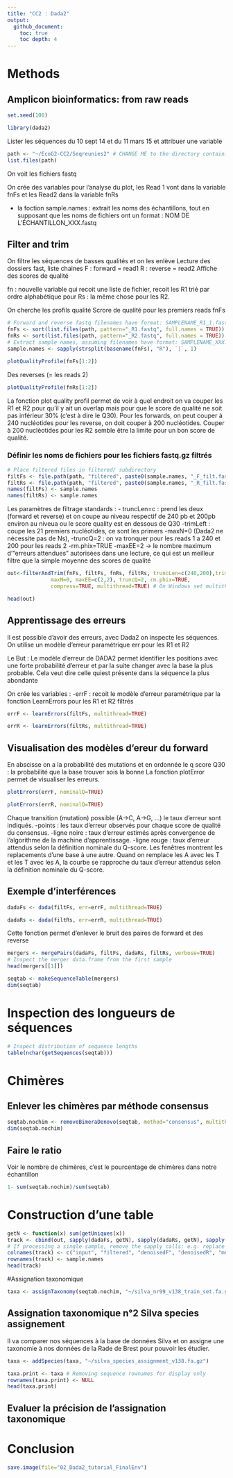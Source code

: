 ```yaml
---
title: "CC2 : Dada2"
output: 
  github_document:
    toc: true
    toc depth: 4
---
```


# Methods 
## Amplicon bioinformatics: from raw reads 

```r
set.seed(100)
```

```r
library(dada2)
```
Lister les séquences du 10 sept 14 et du 11 mars 15 et attribuer une variable
```r
path <- "~/EcoG2-CC2/Seqreunies2" # CHANGE ME to the directory containing the fastq files after unzipping.
list.files(path)
```
On voit les fichiers fastq

On crée des variables pour l'analyse du plot, les Read 1 vont dans la variable fnFs et les Read2 dans la variable fnRs

- la foction sample.names : extrait les noms des échantillons, tout en supposant que les noms de fichiers ont un format : NOM DE L'ÉCHANTILLON_XXX.fastq

## Filter and trim

On filtre les séquences de basses qualités et on les enlève
Lecture des dossiers fast, liste chaines 
F : forward = read1
R : reverse = read2
Affiche des scores de qualité 

fn : nouvelle variable qui recoit une liste de  fichier, recoit les R1 trié par ordre alphabétique pour Rs : la même chose pour les R2.

On cherche les profils qualité
Scrore de qualité pour les premiers reads
fnFs
```r
# Forward and reverse fastq filenames have format: SAMPLENAME_R1_1.fastq and SAMPLENAME_R2_1.fastq
fnFs <- sort(list.files(path, pattern="_R1.fastq", full.names = TRUE))
fnRs <- sort(list.files(path, pattern="_R2.fastq", full.names = TRUE))
# Extract sample names, assuming filenames have format: SAMPLENAME_XXX.fastq
sample.names <- sapply(strsplit(basename(fnFs), "R"), `[`, 1)
```

```r
plotQualityProfile(fnFs[1:2])
```

Des reverses (= les reads 2)
```r
plotQualityProfile(fnRs[1:2])
```
La fonction plot quality profil permet de voir à quel endroit on va couper les R1 et R2 pour qu'il y ait un overlap mais pour que le score de qualité ne soit pas inférieur 30% (c'est à dire le Q30). Pour les forwards, on peut couper à 240 nucléotides pour les reverse, on doit couper à 200 nucléotides. Couper à 200 nucléotides pour les R2 semble être la limite pour un bon score de qualité.

### Définir les noms de fichiers pour les fichiers fastq.gz filtrés
```r
# Place filtered files in filtered/ subdirectory
filtFs <- file.path(path, "filtered", paste0(sample.names, "_F_filt.fastq.gz"))
filtRs <- file.path(path, "filtered", paste0(sample.names, "_R_filt.fastq.gz"))
names(filtFs) <- sample.names
names(filtRs) <- sample.names
```
Les paramètres de filtrage standards : 
- truncLen=c : prend les deux (forward et reverse) et on coupe au niveau respectif de 240 pb et 200pb environ au niveua ou le score quality est en dessous de Q30
-trimLeft : coupe les 21 premiers nucléotides, ce sont les primers
-maxN=0 (Dada2 ne nécessite pas de Ns), 
-truncQ=2 : on va tronquer pour les reads 1 a 240 et 200 pour les reads 2
-rm.phix=TRUE 
-maxEE=2  -> le nombre maximum d'"erreurs attendues" autorisées dans une lecture, ce qui est un meilleur filtre que la simple moyenne des scores de qualité
```r
out<-filterAndTrim(fnFs, filtFs, fnRs, filtRs, truncLen=c(240,200),trimLeft=21,
              maxN=0, maxEE=c(2,2), truncQ=2, rm.phix=TRUE,
              compress=TRUE, multithread=TRUE) # On Windows set multithread=FALSE
```
```r
head(out)
```

## Apprentissage des erreurs 

Il est possible d'avoir des erreurs, avec Dada2 on inspecte les séquences. 
On utilise un modèle d'erreur paramétrique err pour les R1 et R2 

Le But : Le modèle d'erreur de DADA2  permet identifier les positions avec une forte probabilité d'erreur et par la suite changer avec la base la plus probable. Cela veut dire celle quiest présente dans la séquence la plus abondante

On crée les variables : 
-errF : recoit le modèle d'erreur paramétrique par la fonction LearnErrors pour les R1 et R2 filtrés 

```r
errF <- learnErrors(filtFs, multithread=TRUE)
```

```r
errR <- learnErrors(filtRs, multithread=TRUE)
```

## Visualisation des modèles d'ereur du forward

En abscisse on a la probabilité des mutations et en ordonnée le q score
Q30 : la probabilité que la base trouver sois la bonne 
La fonction plotError permet de visualiser les erreurs. 

```r
plotErrors(errF, nominalQ=TRUE)
```

```r
plotErrors(errR, nominalQ=TRUE)
```
Chaque transition (mutation) possible (A→C, A→G, ...) le taux d'erreur sont indiqués. 
-points : les taux d'erreur observés pour chaque score de qualité du consensus. 
-ligne noire : taux d'erreur estimés après convergence de l'algorithme de la machine d'apprentissage. 
-ligne rouge : taux d'erreur attendus selon la définition nominale du Q-score.
Les fenêtres montrent les replacements d'une base à une autre.
Quand on remplace les A avec les T et les T avec les A, la courbe se rapproche du taux d'erreur attendus selon la définition nominale du Q-score.


## Exemple d'interférences

```r
dadaFs <- dada(filtFs, err=errF, multithread=TRUE)
```

```r
dadaRs <- dada(filtRs, err=errR, multithread=TRUE)
```

Cette fonction permet d'enlever le bruit des paires de forward et des reverse 
```r
mergers <- mergePairs(dadaFs, filtFs, dadaRs, filtRs, verbose=TRUE)
# Inspect the merger data.frame from the first sample
head(mergers[[1]])
```
```r
seqtab <- makeSequenceTable(mergers)
dim(seqtab)
```

# Inspection des longueurs de séquences
```r
# Inspect distribution of sequence lengths
table(nchar(getSequences(seqtab)))
```
# Chimères
## Enlever les chimères par méthode consensus 

```r
seqtab.nochim <- removeBimeraDenovo(seqtab, method="consensus", multithread=TRUE, verbose=TRUE)
dim(seqtab.nochim)
```
## Faire le ratio

Voir le nombre de chimères, c'est le pourcentage de chimères dans notre échantillon 
```r
1- sum(seqtab.nochim)/sum(seqtab)
```

# Construction d'une table 

```r
getN <- function(x) sum(getUniques(x))
track <- cbind(out, sapply(dadaFs, getN), sapply(dadaRs, getN), sapply(mergers, getN), rowSums(seqtab.nochim))
# If processing a single sample, remove the sapply calls: e.g. replace sapply(dadaFs, getN) with getN(dadaFs)
colnames(track) <- c("input", "filtered", "denoisedF", "denoisedR", "merged", "nonchim")
rownames(track) <- sample.names
head(track)
```

#Assignation taxonomique

```r
taxa <- assignTaxonomy(seqtab.nochim, "~/silva_nr99_v138_train_set.fa.gz", multithread=TRUE)
```

## Assignation taxonomique n°2 Silva species assignement

Il va comparer nos séquences à la base de données Silva
et on assigne une taxonomie à nos données de la Rade de Brest pour pouvoir les étudier.
```r
taxa <- addSpecies(taxa, "~/silva_species_assignment_v138.fa.gz")
```
```r
taxa.print <- taxa # Removing sequence rownames for display only
rownames(taxa.print) <- NULL
head(taxa.print)
```

## Evaluer la précision de l'assignation taxonomique 

# Conclusion

```r
save.image(file="02_Dada2_tutorial_FinalEnv")
```



















